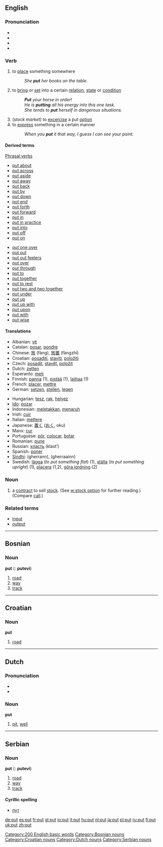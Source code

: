 ==English==

{{rank|nothing|God|three|164|put|once|new|years}}

===Pronunciation===
*{{AHD|/poo͝t/}}
*{{IPA|/pʊt/}}
*{{SAMPA|/pUt/}}
*{{audio|en-us-put.ogg|Audio (US)}}

===Verb===
{{irregverb|'''to put'''|'''[[puts]]'''|'''put'''|'''put'''|'''[[putting]]'''}}
# to [[place]] something somewhere
#:''She '''put''' her books on the table.''
# to [[bring]] or [[set]] into a certain [[relation]], [[state]] or [[condition]]
#:'''''Put''' your horse in order!''
#:''He is '''putting''' all his energy into this one task.''
#:''She tends to '''put''' herself in dangerous situations.''
# (''stock market'') to [[excercise]] a put [[option]]
# to [[express]] something in a certain manner
#:''When you '''put''' it that way, I guess I can see your point.''

====Derived terms====
[[phrasal verb|Phrasal verbs]]

{{top}}
*[[put about]]
*[[put across]]
*[[put aside]]
*[[put away]]
*[[put back]]
*[[put by]]
*[[put down]]
*[[put end]]
*[[put forth]]
*[[put forward]]
*[[put in]]
*[[put in practice]]
*[[put into]] 
*[[put off]]
*[[put on]]
{{mid}}
*[[put one over]]
*[[put out]]
*[[put out feelers]]
*[[put over]]
*[[put through]]
*[[put to]]
*[[put together]]
*[[put to rest]]
*[[put two and two together]]
*[[put under]]
*[[put up]]
*[[put up with]]
*[[put upon]]
*[[put with]]
*[[put wise]]
{{bottom}}

====Translations====
{{top}}
*Albanian: [[vë]]
*Catalan: [[posar]], [[pondre]]
*Chinese: [[放]] (fàng), [[放置]] (fàngzhì)
*Croatian: [[posaditi]], [[staviti]], [[položiti]]
*Czech: [[posadit]], [[stavět]], [[položit]]
*Dutch: [[zetten]]
*Esperanto: [[meti]]
*Finnish: [[panna#Finnish|panna]] (1), [[pistää]] (1), [[laittaa]] (1)
*French: [[placer]], [[mettre]]
*German: [[setzen]], [[stellen]], [[legen]] 
{{mid}}
*Hungarian: [[tesz]], [[rak]], [[helyez]]
*[[Ido]]: [[pozar]]
*Indonesian: [[letak|meletakkan]], [[taruh|menaruh]]
*Irish: [[cuir]]
*Italian: [[mettere]]
*Japanese: [[置く]] ([[おく]], oku)
*Manx: [[cur#Manx|cur]]
*Portuguese: [[pôr]], [[colocar]], [[botar]] 
*Romanian: [[pune]]
*Russian: [[класть]] (klast’)
*Spanish: [[poner]]
*[[Sindhi]]: {{SDchar|[[گھيڙڻ]]}} (gherrann), {{SDchar|[[گھيڙائِڻ]]}} (gherraainn)
*Swedish: [[lägga]] (''to put something flat'') (1), [[ställa]] (''to put something upright'') (1), [[placera]] (1,2), [[göra iordning]] (2)
{{bottom}}

===Noun===
{{en-noun|put|puts}}
# a [[contract]] to sell [[stock]]. (See [[w:stock option]] for further reading.) (Compare [[call]].)

===Related terms===
*[[input]]
*[[output]]


----

==Bosnian==

===Noun===
'''put''' {{m}} ({{p}}: '''putevi''')
#[[road]]
#[[way]]
#[[track]]


----

==Croatian==
===Noun===
'''put'''
#[[road]]


----

==Dutch==
===Pronunciation===
*{{SAMPA|/'/}}
*{{IPA|/'pɵt/}}

===Noun===
'''put'''
#[[pit]], [[well]]


----

==Serbian==
===Noun===
'''put''' {{m}} ({{p}}: '''putevi''')
#[[road]]
#[[way]]
#[[track]]
====Cyrillic spelling====
*[[пут#Serbian|пут]]

[[Category:200 English basic words]]
[[Category:Bosnian nouns]]
[[Category:Croatian nouns]]
[[Category:Dutch nouns]]
[[Category:Serbian nouns]]

[[de:put]]
[[es:put]]
[[fr:put]]
[[gl:put]]
[[io:put]]
[[it:put]]
[[hu:put]]
[[nl:put]]
[[ja:put]]
[[pl:put]]
[[ru:put]]
[[fi:put]]
[[uk:put]]
[[zh:put]]